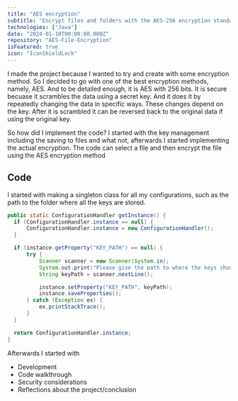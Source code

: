 ```yaml
---
title: "AES encryption"
subtitle: "Encrypt files and folders with the AES-256 encryption standard"
technologies: ["Java"]
date: "2024-01-10T00:00:00.000Z"
repository: "AES-File-Encryption"
isFeatured: true
icon: "IconShieldLock"
---
```


I made the project because I wanted to try and create with some encryption method. So I decided to go with one of the best encryption methods, namely, AES. And to be detailed enough, it is AES with 256 bits. It is secure becuase it scrambles the data using a secret key. And it does it by repeatedly changing the data in specific ways. These changes depend on the key. After it is scrambled it can be reversed back to the original data if using the original key.

So how did I implement the code? I started with the key management including the saving to files and what not, afterwards I started implementing the actual encryption. The code can select a file and then encrypt the file using the AES encryption method

## Code

I started with making a singleton class for all my configurations, such as the path to the folder where all the keys are stored.

```java
public static ConfigurationHandler getInstance() {
  if (ConfigurationHandler.instance == null) {
      ConfigurationHandler.instance = new ConfigurationHandler();
  }

  if (instance.getProperty("KEY_PATH") == null) {
      try {
          Scanner scanner = new Scanner(System.in);
          System.out.print("Please give the path to where the keys should be stored: ");
          String keyPath = scanner.nextLine();

          instance.setProperty("KEY_PATH", keyPath);
          instance.saveProperties();
      } catch (Exception ex) {
          ex.printStackTrace();
      }
  }

  return ConfigurationHandler.instance;
}
```

Afterwards I started with 

- Development
- Code walkthrough
- Security considerations
- Reflections about the project/conclusion